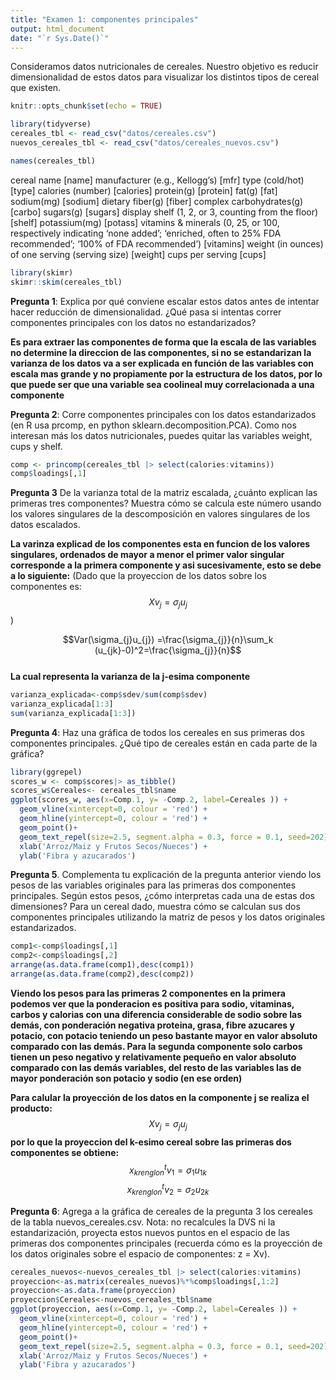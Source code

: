 ```yaml
---
title: "Examen 1: componentes principales"
output: html_document
date: "`r Sys.Date()`"
---
```


Consideramos  datos nutricionales de cereales. Nuestro objetivo es reducir dimensionalidad
de estos datos para visualizar los distintos tipos de cereal que existen.

```r
knitr::opts_chunk$set(echo = TRUE)
```

```r
library(tidyverse)
cereales_tbl <- read_csv("datos/cereales.csv")
nuevos_cereales_tbl <- read_csv("datos/cereales_nuevos.csv")

```

```r
names(cereales_tbl)
```
cereal name [name]
manufacturer (e.g., Kellogg's) [mfr]
type (cold/hot) [type] 
calories (number) [calories]
protein(g) [protein]
fat(g) [fat]
sodium(mg) [sodium]
dietary fiber(g) [fiber]
complex carbohydrates(g) [carbo]
sugars(g) [sugars]
display shelf (1, 2, or 3, counting from the floor) [shelf]
potassium(mg) [potass] 
vitamins & minerals (0, 25, or 100, respectively indicating 'none added'; 'enriched, often to 25% FDA recommended'; '100% of  FDA recommended') [vitamins]
weight (in ounces) of one serving (serving size) [weight]
cups per serving [cups]


```r
library(skimr)
skimr::skim(cereales_tbl)
```


**Pregunta 1**: Explica por qué conviene escalar estos datos antes de intentar hacer
reducción de dimensionalidad. ¿Qué pasa si intentas correr componentes principales
con los datos no estandarizados?

**Es para extraer las componentes de forma que la escala de las variables no determine la direccion de las componentes, si no se estandarizan la varianza de los datos va a ser explicada en función de las variables con escala mas grande y no propiamente por la estructura de los datos, por lo que puede ser que una variable sea coolineal muy correlacionada a una componente**

**Pregunta 2**: Corre componentes principales con los datos estandarizados (en R usa prcomp,
en python sklearn.decomposition.PCA). Como nos interesan más los datos nutricionales,
puedes quitar las variables weight, cups y shelf.

```r
comp <- princomp(cereales_tbl |> select(calories:vitamins))
comp$loadings[,1]
```


**Pregunta 3** De la varianza total de la matriz escalada, 
¿cuánto explican las primeras tres componentes? Muestra cómo se calcula este número usando
los valores singulares de la descomposición en valores singulares de los datos escalados.

**La varinza explicad de los componentes esta en funcion de los valores singulares, ordenados de mayor a menor el primer valor singular corresponde a la primera componente y asi sucesivamente, esto se debe a lo siguiente:** (Dado que la proyeccion de los datos sobre los componentes es: $$Xv_{j}=\sigma_{j}u_{j}$$) 

$$Var(\sigma_{j}u_{j}) =\frac{\sigma_{j}}{n}\sum_k (u_{jk}-0)^2=\frac{\sigma_{j}}{n}$$  
**La cual representa la varianza de la j-esima componente**

```r
varianza_explicada<-comp$sdev/sum(comp$sdev)
varianza_explicada[1:3]
sum(varianza_explicada[1:3])

```


**Pregunta 4**: Haz una gráfica de todos los cereales
en sus primeras dos componentes principales. ¿Qué tipo de cereales están en cada parte de la gráfica?

```r
library(ggrepel)
scores_w <- comp$scores|> as_tibble()
scores_w$Cereales<- cereales_tbl$name
ggplot(scores_w, aes(x=Comp.1, y= -Comp.2, label=Cereales )) + 
  geom_vline(xintercept=0, colour = 'red') +
  geom_hline(yintercept=0, colour = 'red') +
  geom_point()+
  geom_text_repel(size=2.5, segment.alpha = 0.3, force = 0.1, seed=202) +
  xlab('Arroz/Maiz y Frutos Secos/Nueces') +
  ylab('Fibra y azucarados')

```


**Pregunta 5**. Complementa tu explicación de la pregunta anterior viendo los pesos de las
variables originales para las primeras dos componentes principales. Según estos pesos,
¿cómo interpretas cada una de estas dos dimensiones? Para un cereal dado, muestra cómo
se calculan sus dos componentes principales utilizando la matriz de pesos y los datos
originales estandarizados.

```r
comp1<-comp$loadings[,1]
comp2<-comp$loadings[,2]
arrange(as.data.frame(comp1),desc(comp1))
arrange(as.data.frame(comp2),desc(comp2))


```
**Viendo los pesos para las primeras 2 componentes en la primera podemos ver que la ponderacion es positiva para sodio, vitaminas, carbos y calorias con una diferencia considerable de sodio sobre las demás, con ponderación negativa proteina, grasa, fibre azucares y potacio, con potacio teniendo un peso bastante mayor en valor absoluto comparado con las demás. Para la segunda componente solo carbos tienen un peso negativo y relativamente pequeño en valor absoluto comparado con las demás variables, del resto de las variables las de mayor ponderación son potacio y sodio (en ese orden)**

**Para calular la proyección de los datos en la componente j se realiza el producto:**
$$Xv_{j}=\sigma_{j}u_{j}$$
**por lo que la proyeccion del k-esimo cereal sobre las primeras dos componentes se obtiene:**
$$x_{krenglon}^tv_{1}=\sigma_{1}u_{1k}$$
$$x_{krenglon}^tv_{2}=\sigma_{2}u_{2k}$$



**Pregunta 6**: Agrega a la gráfica de cereales de la pregunta 3 los cereales de la tabla 
nuevos_cereales.csv. Nota: no recalcules la DVS ni la estandarización, proyecta estos nuevos puntos en el espacio de las primeras dos componentes principales (recuerda cómo es la proyección de los datos originales sobre el espacio de componentes: z = Xv).

```r
cereales_nuevos<-nuevos_cereales_tbl |> select(calories:vitamins)
proyeccion<-as.matrix(cereales_nuevos)%*%comp$loadings[,1:2]
proyeccion<-as.data.frame(proyeccion)
proyeccion$Cereales<-nuevos_cereales_tbl$name
ggplot(proyeccion, aes(x=Comp.1, y= -Comp.2, label=Cereales )) + 
  geom_vline(xintercept=0, colour = 'red') +
  geom_hline(yintercept=0, colour = 'red') +
  geom_point()+
  geom_text_repel(size=2.5, segment.alpha = 0.3, force = 0.1, seed=202) +
  xlab('Arroz/Maiz y Frutos Secos/Nueces') +
  ylab('Fibra y azucarados')
```




